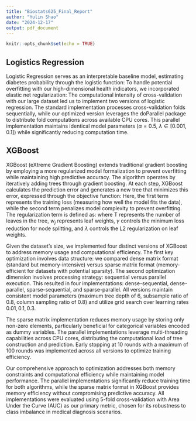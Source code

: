 ```yaml
---
title: "Biostats625_Final_Report"
author: "Yulin Shao"
date: "2024-12-17"
output: pdf_document
---
```


```r
knitr::opts_chunk$set(echo = TRUE)
```
## Logistics Regression
Logistic Regression serves as an interpretable baseline model, estimating diabetes probability through the logistic function:
\begin{equation}
P(Y=1|X) = \frac{1}{1 + e^{-(\beta_0 + \sum_{i=1}^p \beta_i X_i)}}
\end{equation}
To handle potential overfitting with our high-dimensional health indicators, we incorporated elastic net regularization:
\begin{equation}
\min_{\beta_0, \beta} \left[-\sum_{i=1}^n \log(P(y_i|x_i)) + \lambda(\alpha||\beta||_1 + \frac{1-\alpha}{2}||\beta||_2^2)\right]
\end{equation}
The computational intensity of cross-validation with our large dataset led us to implement two versions of logistic regression. The standard implementation processes cross-validation folds sequentially, while our optimized version leverages the doParallel package to distribute fold computations across available CPU cores. This parallel implementation maintains identical model parameters ($\alpha=0.5$, $\lambda \in [0.001, 0.1]$) while significantly reducing computation time.

## XGBoost
XGBoost (eXtreme Gradient Boosting) extends traditional gradient boosting by employing a more regularized model formalization to prevent overfitting while maintaining high predictive accuracy. The algorithm operates by iteratively adding trees through gradient boosting. At each step, XGBoost calculates the prediction error and generates a new tree that minimizes this error, expressed through the objective function:
\begin{equation}
\mathcal{L} = \sum_{i=1}^n l(y_i, \hat{y}i) + \sum{k=1}^K \Omega(f_k)
\end{equation}
Here, the first term represents the training loss (measuring how well the model fits the data), while the second term penalizes model complexity to prevent overfitting. The regularization term is defined as:
\begin{equation}
\Omega(f) = \gamma T + \frac{1}{2}\lambda\sum_{j=1}^T w_j^2
\end{equation}
where T represents the number of leaves in the tree, $w_j$ represents leaf weights, $\gamma$ controls the minimum loss reduction for node splitting, and $\lambda$ controls the L2 regularization on leaf weights.\

Given the dataset's size, we implemented four distinct versions of XGBoost to address memory usage and computational efficiency. The first key optimization involves data structure: we compared dense matrix format (standard but memory-intensive) versus sparse matrix format (memory-efficient for datasets with potential sparsity). The second optimization dimension involves processing strategy: sequential versus parallel execution. This resulted in four implementations: dense-sequential, dense-parallel, sparse-sequential, and sparse-parallel. All versions maintain consistent model parameters (maximum tree depth of 6, subsample ratio of 0.8, column sampling ratio of 0.8) and utilize grid search over learning rates ${0.01, 0.1, 0.3}$.\

The sparse matrix implementation reduces memory usage by storing only non-zero elements, particularly beneficial for categorical variables encoded as dummy variables. The parallel implementations leverage multi-threading capabilities across CPU cores, distributing the computational load of tree construction and prediction. Early stopping at 10 rounds with a maximum of 100 rounds was implemented across all versions to optimize training efficiency.\

Our comprehensive approach to optimization addresses both memory constraints and computational efficiency while maintaining model performance. The parallel implementations significantly reduce training time for both algorithms, while the sparse matrix format in XGBoost provides memory efficiency without compromising predictive accuracy. All implementations were evaluated using 5-fold cross-validation with Area Under the Curve (AUC) as our primary metric, chosen for its robustness to class imbalance in medical diagnosis scenarios.
